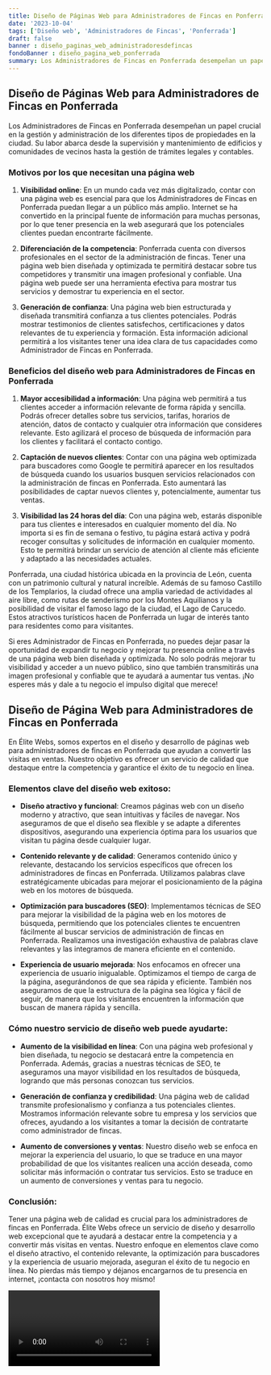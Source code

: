 ```yaml
---
title: Diseño de Páginas Web para Administradores de Fincas en Ponferrada
date: '2023-10-04'
tags: ['Diseño web', 'Administradores de Fincas', 'Ponferrada']
draft: false
banner : diseño_paginas_web_administradoresdefincas
fondoBanner : diseño_pagina_web_ponferrada
summary: Los Administradores de Fincas en Ponferrada desempeñan un papel crucial en la gestión y administración de los diferentes tipos de propiedades en la ciudad. Su labor abarca desde la supervisión y mantenimiento de edificios y comunidades de vecinos hasta la gestión de trámites legales y contables.
---
```


## Diseño de Páginas Web para Administradores de Fincas en Ponferrada 

Los Administradores de Fincas en Ponferrada desempeñan un papel crucial en la gestión y administración de los diferentes tipos de propiedades en la ciudad. Su labor abarca desde la supervisión y mantenimiento de edificios y comunidades de vecinos hasta la gestión de trámites legales y contables.

### Motivos por los que necesitan una página web

1. **Visibilidad online**: En un mundo cada vez más digitalizado, contar con una página web es esencial para que los Administradores de Fincas en Ponferrada puedan llegar a un público más amplio. Internet se ha convertido en la principal fuente de información para muchas personas, por lo que tener presencia en la web asegurará que los potenciales clientes puedan encontrarte fácilmente.

2. **Diferenciación de la competencia**: Ponferrada cuenta con diversos profesionales en el sector de la administración de fincas. Tener una página web bien diseñada y optimizada te permitirá destacar sobre tus competidores y transmitir una imagen profesional y confiable. Una página web puede ser una herramienta efectiva para mostrar tus servicios y demostrar tu experiencia en el sector.

3. **Generación de confianza**: Una página web bien estructurada y diseñada transmitirá confianza a tus clientes potenciales. Podrás mostrar testimonios de clientes satisfechos, certificaciones y datos relevantes de tu experiencia y formación. Esta información adicional permitirá a los visitantes tener una idea clara de tus capacidades como Administrador de Fincas en Ponferrada.

### Beneficios del diseño web para Administradores de Fincas en Ponferrada

1. **Mayor accesibilidad a información**: Una página web permitirá a tus clientes acceder a información relevante de forma rápida y sencilla. Podrás ofrecer detalles sobre tus servicios, tarifas, horarios de atención, datos de contacto y cualquier otra información que consideres relevante. Esto agilizará el proceso de búsqueda de información para los clientes y facilitará el contacto contigo.

2. **Captación de nuevos clientes**: Contar con una página web optimizada para buscadores como Google te permitirá aparecer en los resultados de búsqueda cuando los usuarios busquen servicios relacionados con la administración de fincas en Ponferrada. Esto aumentará las posibilidades de captar nuevos clientes y, potencialmente, aumentar tus ventas.

3. **Visibilidad las 24 horas del día**: Con una página web, estarás disponible para tus clientes e interesados en cualquier momento del día. No importa si es fin de semana o festivo, tu página estará activa y podrá recoger consultas y solicitudes de información en cualquier momento. Esto te permitirá brindar un servicio de atención al cliente más eficiente y adaptado a las necesidades actuales.

Ponferrada, una ciudad histórica ubicada en la provincia de León, cuenta con un patrimonio cultural y natural increíble. Además de su famoso Castillo de los Templarios, la ciudad ofrece una amplia variedad de actividades al aire libre, como rutas de senderismo por los Montes Aquilianos y la posibilidad de visitar el famoso lago de la ciudad, el Lago de Carucedo. Estos atractivos turísticos hacen de Ponferrada un lugar de interés tanto para residentes como para visitantes.

Si eres Administrador de Fincas en Ponferrada, no puedes dejar pasar la oportunidad de expandir tu negocio y mejorar tu presencia online a través de una página web bien diseñada y optimizada. No solo podrás mejorar tu visibilidad y acceder a un nuevo público, sino que también transmitirás una imagen profesional y confiable que te ayudará a aumentar tus ventas. ¡No esperes más y dale a tu negocio el impulso digital que merece!


<GifSeo />

<Cta />

## Diseño de Página Web para Administradores de Fincas en Ponferrada

En Élite Webs, somos expertos en el diseño y desarrollo de páginas web para administradores de fincas en Ponferrada que ayudan a convertir las visitas en ventas. Nuestro objetivo es ofrecer un servicio de calidad que destaque entre la competencia y garantice el éxito de tu negocio en línea.

### Elementos clave del diseño web exitoso:

- **Diseño atractivo y funcional**: Creamos páginas web con un diseño moderno y atractivo, que sean intuitivas y fáciles de navegar. Nos aseguramos de que el diseño sea flexible y se adapte a diferentes dispositivos, asegurando una experiencia óptima para los usuarios que visitan tu página desde cualquier lugar.

- **Contenido relevante y de calidad**: Generamos contenido único y relevante, destacando los servicios específicos que ofrecen los administradores de fincas en Ponferrada. Utilizamos palabras clave estratégicamente ubicadas para mejorar el posicionamiento de la página web en los motores de búsqueda.

- **Optimización para buscadores (SEO)**: Implementamos técnicas de SEO para mejorar la visibilidad de la página web en los motores de búsqueda, permitiendo que los potenciales clientes te encuentren fácilmente al buscar servicios de administración de fincas en Ponferrada. Realizamos una investigación exhaustiva de palabras clave relevantes y las integramos de manera eficiente en el contenido.

- **Experiencia de usuario mejorada**: Nos enfocamos en ofrecer una experiencia de usuario inigualable. Optimizamos el tiempo de carga de la página, asegurándonos de que sea rápida y eficiente. También nos aseguramos de que la estructura de la página sea lógica y fácil de seguir, de manera que los visitantes encuentren la información que buscan de manera rápida y sencilla.

### Cómo nuestro servicio de diseño web puede ayudarte:

- **Aumento de la visibilidad en línea**: Con una página web profesional y bien diseñada, tu negocio se destacará entre la competencia en Ponferrada. Además, gracias a nuestras técnicas de SEO, te aseguramos una mayor visibilidad en los resultados de búsqueda, logrando que más personas conozcan tus servicios.

- **Generación de confianza y credibilidad**: Una página web de calidad transmite profesionalismo y confianza a tus potenciales clientes. Mostramos información relevante sobre tu empresa y los servicios que ofreces, ayudando a los visitantes a tomar la decisión de contratarte como administrador de fincas.

- **Aumento de conversiones y ventas**: Nuestro diseño web se enfoca en mejorar la experiencia del usuario, lo que se traduce en una mayor probabilidad de que los visitantes realicen una acción deseada, como solicitar más información o contratar tus servicios. Esto se traduce en un aumento de conversiones y ventas para tu negocio.

### Conclusión:

Tener una página web de calidad es crucial para los administradores de fincas en Ponferrada. Élite Webs ofrece un servicio de diseño y desarrollo web excepcional que te ayudará a destacar entre la competencia y a convertir más visitas en ventas. Nuestro enfoque en elementos clave como el diseño atractivo, el contenido relevante, la optimización para buscadores y la experiencia de usuario mejorada, aseguran el éxito de tu negocio en línea. No pierdas más tiempo y déjanos encargarnos de tu presencia en internet, ¡contacta con nosotros hoy mismo!

<Video />

<CtaBot job='Administradores de Fincas' city='Ponferrada'/>

<Gmaps query='Ponferrada+españa+maps' />